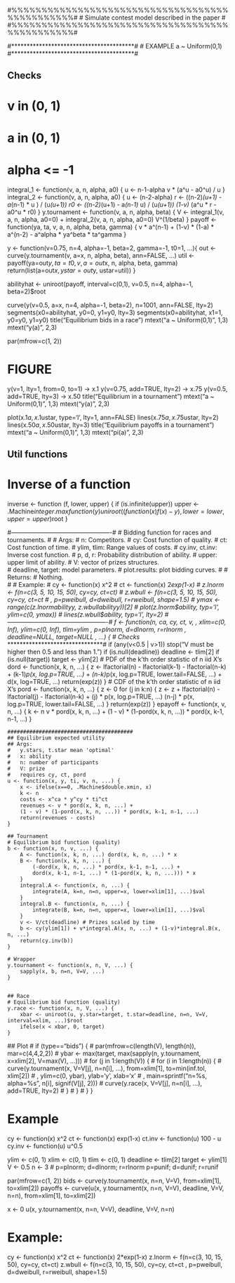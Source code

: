#%%%%%%%%%%%%%%%%%%%%%%%%%%%%%%%%%%%%%%%%%%%%%%%#
# Simulate contest model described in the paper #
#%%%%%%%%%%%%%%%%%%%%%%%%%%%%%%%%%%%%%%%%%%%%%%%#

#****************************************#
# EXAMPLE	a ~ Uniform(0,1)
#****************************************#

## Checks
# v in (0, 1)
# a in (0, 1)
# alpha <= -1

integral_1 <- function(v, a, n, alpha, a0) {
	u <- n-1-alpha
	v * (a^u -  a0^u) / u
}
integral_2 <- function(v, a, n, alpha, a0) {
	u <- (n-2-alpha)
	r <- ((n-2)*(u+1) - a*(n-1) * u ) / (u*(u+1))
	r0 <- ((n-2)*(u+1) - a*(n-1) * u) / (u*(u+1))
	(1-v) * (a^u * r - a0^u * r0)
}
y.tournament <- function(v, a, n, alpha, beta) {
	V <- integral_1(v, a, n, alpha, a0=0) + integral_2(v, a, n, alpha, a0=0) 
	V^(1/beta)
}
payoff <- function(ya, ta, v, a, n, alpha, beta, gamma) {
 v * a^(n-1)  +
 (1-v) * (1-a) * a^(n-2) - 
 a^alpha * ya^beta * ta^gamma
}

y <- function(v=0.75, n=4, alpha=-1, beta=2, gamma=-1, t0=1, ...){ 
 	out <- curve(y.tournament(v, a=x, n, alpha, beta), ann=FALSE, ...) 
	util <- payoff(ya=out$y, ta=t0, v, a=out$x, n, alpha, beta, gamma)
	return(list(a=out$x, ystar=out$y, ustar=util))
}

abilityhat <- uniroot(payoff, interval=c(0,1), v=0.5, n=4, alpha=-1, beta=2)$root

curve(y(v=0.5, a=x, n=4, alpha=-1, beta=2), n=1001, ann=FALSE, lty=2)
segments(x0=abilityhat, y0=0, y1=y0, lty=3)
segments(x0=abilityhat, x1=1, y0=y0, y1=y0)
title("Equilibrium bids in a race")
mtext("a ~ Uniform(0,1)", 1,3)
mtext("y(a)", 2,3)


par(mfrow=c(1, 2))

# FIGURE
y(v=1, lty=1, from=0, to=1) -> x.1
y(v=0.75, add=TRUE, lty=2)	-> x.75
y(v=0.5, add=TRUE, lty=3)	-> x.50
title("Equilibrium in a tournament")
mtext("a ~ Uniform(0,1)", 1,3)
mtext("y(a)", 2,3)

plot(x.1$a, x.1$ustar, type='l', lty=1, ann=FALSE)
lines(x.75$a, x.75$ustar, lty=2)
lines(x.50$a, x.50$ustar, lty=3)
title("Equilibrium payoffs in a tournament")
mtext("a ~ Uniform(0,1)", 1,3)
mtext("pi(a)", 2,3)



## Util functions

# Inverse of a function
inverse <- function (f, lower, upper) {
	if (is.infinite(upper)) upper <- .Machine$integer.max
	function (y) uniroot((function (x) f(x) - y), lower=lower, upper=upper)$root
}


#-------------------------------------------------#
# Bidding function for races and tournaments.
#
# Args:
#  n: Competitors.
#  cy: Cost function of quality.
#  ct: Cost function of time.
#  ylim, tlim: Range values of costs.
#  cy.inv, ct.inv: Inverse cost function.
#  p, d, r: Probability distribution of ability.
#  upper: upper limit of ability.
#  V: vector of prizes structures.   
#  deadline, target: model parameters.
#  plot.results: plot bidding curves.
#
# Returns: 
#   Nothing.  
#
# Example:
# cy <- function(x) x^2
# ct <- function(x) 2*exp(1-x)
# z.lnorm <- f(n=c(3, 5, 10, 15, 50), cy=cy, ct=ct)
# z.wbull <- f(n=c(3, 5, 10, 15, 50), cy=cy, ct=ct
#             , p=pweibull, d=dweibull, r=rweibull, shape=1.5)
# ymax <- range(c(z.lnorm$ability$y, z.wbull$ability$y))[2]
# plot(z.lnorm$ability, typ='l', ylim=c(0, ymax))
# lines(z.wbull$ability, typ='l', lty=2)
#-------------------------------------------------#
f <- function(n, ca, cy, ct, v,
			, xlim=c(0, Inf), ylim=c(0, Inf), tlim=ylim
			, p=plnorm, d=dlnorm, r=rlnorm
			, deadline=NULL, target=NULL
			, ...) {
	# Checks ********************************#
	if (any(v<0.5 | v>1)) stop("V must be higher then 0.5 and less than 1.")
	if (is.null(deadline)) deadline <- tlim[2]
	if (is.null(target)) target <- ylim[2]
	# PDF of the k'th order statistic of n iid X's
	dord <- function(x, k, n, ...) {
		z <- lfactorial(n) - lfactorial(k-1) - lfactorial(n-k) +
	  	(k-1)*p(x, log.p=TRUE, ...) + 
	  	(n-k)*p(x, log.p=TRUE, lower.tail=FALSE, ...) + 
	  	d(x, log=TRUE, ...)
		return(exp(z))
	}
	# CDF of the k'th order statistic of n iid X's
	pord <- function(x, k, n, ...) {
		z <- 0
		for (j in k:n) {
		  z <- z + lfactorial(n) - lfactorial(j) - lfactorial(n-k) +
		  (j) * p(x, log.p=TRUE, ...)
		  (n-j) * p(x, log.p=TRUE, lower.tail=FALSE, ...)
		}
		return(exp(z))
	}
	epayoff <- function(x, v, n, ...) {
		k <- n
		v * pord(x, k, n, ...) + 
		(1 - v) * (1-pord(x, k, n, ...)) * pord(x, k-1, n-1, ...) 
	}

	########################################
	## Equilibrium expected utility
	## Args:
	#	y.stars, t.star mean 'optimal'
	#	x: ability
	#	n: number of participants
	#	V: prize
	#	requires cy, ct, pord
	u <- function(x, y, ti, v, n, ...) {
		x <- ifelse(x==0, .Machine$double.xmin, x)
		k <- n
		costs <- x^ca * y^cy * ti^ct
		revenues <- v * pord(x, k, n, ...) + 
		(1 - v) * (1-pord(x, k, n, ...)) * pord(x, k-1, n-1, ...) 
		return(revenues - costs)
	}

	## Tournament
	# Equilibrium bid function (quality)
	b <- function(x, n, v, ...) {
		A <- function(x, k, n, ...) dord(x, k, n, ...) * x
		B <- function(x, k, n, ...) {
			(-dord(x, k, n, ...) * pord(x, k-1, n-1, ...) +
			dord(x, k-1, n-1, ...) * (1-pord(x, k, n, ...))) * x
		}
		integral.A <- function(x, n, ...) {
			integrate(A, k=n, n=n, upper=x, lower=xlim[1], ...)$val
		}
		integral.B <- function(x, n, ...) {
			integrate(B, k=n, n=n, upper=x, lower=xlim[1], ...)$val
		}
		v <- V/ct(deadline) # Prizes scaled by time
		b <- cy(ylim[1]) + v*integral.A(x, n, ...) + (1-v)*integral.B(x, n, ...)
		return(cy.inv(b))
	}

	# Wrapper
	y.tournament <- function(x, n, V, ...) {
		sapply(x, b, n=n, V=V, ...)
	}
	
  
	## Race
	# Equilibrium bid function (quality)
	y.race <- function(x, n, V, ...) {
		xbar <- uniroot(u, y.star=target, t.star=deadline, n=n, V=V, interval=xlim, ...)$root
		ifelse(x < xbar, 0, target)
	}
  

  
 ## Plot
#   if (type=="bids") {
#     par(mfrow=c(length(V), length(n)), mar=c(4,4,2,2))
#     ybar <- max(target, max(sapply(n, y.tournament, x=xlim[2], V=max(V), ...)))
#     for (j in 1:length(V)) {
#       for (i in 1:length(n)) {
#         curve(y.tournament(x, V=V[j], n=n[i], ...), from=xlim[1], to=min(inf.tol, xlim[2])
#             , ylim=c(0, ybar), ylab='y', xlab='x'
#             , main=sprintf("n=%s, alpha=%s", n[i], signif(V[j], 2)))
#         curve(y.race(x, V=V[j], n=n[i], ...), add=TRUE, lty=2)
#       }
#     }
#   }
}



# Example
cy <- function(x) x^2
ct <- function(x) exp(1-x)
ct.inv <- function(u) 100 - u
cy.inv <- function(u) u^0.5

ylim <- c(0, 1)
xlim <- c(0, 1)
tlim <- c(0, 1) 
deadline <- tlim[2]
target <- ylim[1]
V <- 0.5
n <- 3
# p=plnorm; d=dlnorm; r=rlnorm
p=punif; d=dunif; r=runif

par(mfrow=c(1, 2))
bids <- curve(y.tournament(x, n=n, V=V), from=xlim[1], to=xlim[2])
payoffs <- curve(u(x, y.tournament(x, n=n, V=V), deadline, V=V, n=n), from=xlim[1], to=xlim[2])

x <- 0
u(x, y.tournament(x, n=n, V=V), deadline, V=V, n=n)


# Example:
cy <- function(x) x^2
ct <- function(x) 2*exp(1-x)
z.lnorm <- f(n=c(3, 10, 15, 50), cy=cy, ct=ct)
z.wbull <- f(n=c(3, 10, 15, 50), cy=cy, ct=ct
            , p=pweibull, d=dweibull, r=rweibull, shape=1.5)



